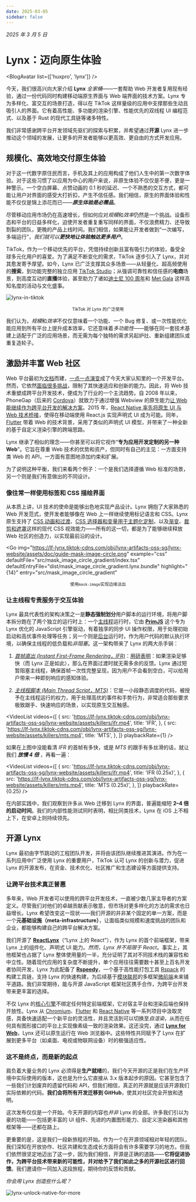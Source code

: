 ```yaml
---
date: 2025-03-05
sidebar: false
---
```



_2025 年 3 月 5 日_

# Lynx：迈向原生体验

<BlogAvatar list={['huxpro', 'lynx']} />

今天，我们很高兴向大家介绍 **Lynx** _全家桶_——一套帮助 Web 开发者复用现有经验，通过一份代码同时构建移动端原生界面与 Web 端界面的技术方案。Lynx 专为多样化、富交互的场景打造，得以在 TikTok 这样量级的应用中支撑那些生动且吸引人的界面。它有着高性能、多功能的渲染引擎、性能优先的双线程 UI 编程范式、以及基于 Rust 的现代工具链等诸多特性。

我们非常感谢跨平台开发领域先驱们的探索与积累，并希望通过**开源** Lynx 进一步推动这个领域的发展，让更多的开发者能够以更高效、更自由的方式开发应用。

## 规模化、高效地交付原生体验

对于这一代数字原住民而言，手机及其上的应用构成了他们人生中的第一次数字体验。对于这些习惯了以应用为中心的用户来说，非原生体验不仅仅是不便，更是一种警示。一个空白屏幕、点赞动画的 0.1 秒的延迟、一个不熟悉的交互方式，都可能让用户对界面的感受大打折扣，产生不信任感。我们相信，原生的界面体验和性能不仅仅是锦上添花而已——**_原生体验是必需品_**。

尽管移动应用市场仍在高速增长，但如何应对*规模*和*效率*仍然是一个挑战。设备形态和平台的日益多样化，迫使开发者重复重写同样的界面，不仅浪费精力、还导致割裂的团队，更晚的产品上线时间。我们相信，如果能让开发者做到“一次编写，多端运行”，_我们就可以**更快地让体验触达更多用户**_。

TikTok，作为一个移动优先的平台，凭借持续创新且富有吸引力的体验，备受全球多元化用户的喜爱。为了满足不断变化的需求，TikTok 逐步引入了 Lynx，并对其愈发寄予厚望。如今，Lynx 已广泛支撑其众多场景——从轻量化、超高频使用的**搜索**，到功能完整的独立应用 [TikTok Studio](https://support.tiktok.com/en/using-tiktok/creating-videos/tiktok-studio)；从强调可靠性和信任感的**电商**场景，到高度互动的**直播**体验，甚至助力了诸如[迪士尼 100 周年](https://newsroom.tiktok.com/en-us/disney-100)和 [Met Gala](https://newsroom.tiktok.com/en-us/tiktok-goes-to-the-met-gala) 这样高知名度的活动与文化盛事。

![lynx-in-tiktok](https://lf-lynx.tiktok-cdns.com/obj/lynx-artifacts-oss-sg/lynx-website/assets/blog/lynx-in-tiktok.jpg)

<center>
  <span>
    <small>TikTok 对 Lynx 的广泛使用</small>
  </span>
</center>

我们认为，*规模*和*效率*不仅仅意味着一个功能、一个 Bug 修复、或一次性能优化能应用到所有平台上提升成本效率，它还意味着*多功能性*——能够在同一套技术基建上适配于广泛的应用场景，而无需为每个独特的需求另起炉灶、重新组建团队或重复造轮子。

## 激励并丰富 Web 社区

Web 平台最初为[文档](https://www.w3.org/People/Berners-Lee/WorldWideWeb.html)而建，[一点一点](https://extensiblewebmanifesto.org/#signatories)[演变](https://infrequently.org/2015/06/progressive-apps-escaping-tabs-without-losing-our-soul/)成了今天大家认知里的一个开发平台。然而，它依然[面临很多挑战](https://infrequently.org/2020/06/platform-adjacency-theory/)，限制了其快速适应和创新的能力。因此，将 Web 技术重塑成跨平台开发技术，便成为了行业的一个主流趋势。自 2008 年以来，PhoneGap（后来的 [Cordova](https://cordova.apache.org/)）就致力于通过增强 Webview 的原生能力[让 Web 能继续作为跨平台开发的解决方案](https://web.archive.org/web/20161210233245/http://phonegap.com/blog/2012/05/09/phonegap-beliefs-goals-and-philosophy/)。2015 年，[React Native 率先将原生 UI 与 Web 技术桥接](https://reactnative.dev/blog/2015/03/26/react-native-bringing-modern-web-techniques-to-mobile)，使得在移动端使用 React.js 实现声明式 UI 成为可能。同年，[Flutter](https://developers.googleblog.com/en/flutter-10-googles-portable-ui-toolkit/) 带着 Web 的技术背景，采用了类似的声明式 UI 模型，并带来了一种全新的基于自定义渲染引擎的跨端思路。

Lynx 继承了相似的理念——你甚至可以将它视作“**专为应用开发定制的另一种 Web**”。它旨在尊重 Web 技术的优势和资产，但同时有自己的主见：一方面支持类 Web 的 API，一方面有意图地添加约束和扩展。

为了说明这种平衡，我们来看两个例子：一个是我们选择遵循 Web 标准的场景，另一个则是我们有意做出的不同设计。

### 像往常一样使用标签和 CSS 描绘界面

从本质上讲，UI 技术的使命是能够出色地实现产品设计。Lynx 拥抱了大家熟悉的 Web 开发范式，使开发者能够像在 Web 上一样继续使用标记语言和 CSS。Lynx 原生支持了 [CSS 动画和过渡](/guide/styling/animation.html)、[CSS 选择器和变量用于主题化定制](/guide/styling/custom-theming.html)，以及[渐变](/guide/styling/appearance.html#gradient)、[裁剪和遮罩](/guide/styling/appearance.html#clipping-and-masking)这样的现代 CSS 视效能力——所有的这一切，都是为了能够继续释放 Web 社区的创造力，以实现最前沿的设计。

<Go
  img="https://lf-lynx.tiktok-cdns.com/obj/lynx-artifacts-oss-sg/lynx-website/assets/doc/guide-mask-image-circle.png"
  example="css"
  defaultFile="src/mask_image_circle_gradient/index.tsx"
  defaultEntryFile="dist/mask_image_circle_gradient.lynx.bundle"
  highlight="{14}"
  entry="src/mask_image_circle_gradient"
></Go>

<center>
  <span>
    <small>
      使用<code>mask-image</code>实现边缘淡出
    </small>
  </span>
</center>

### 让主线程专责服务于交互体验

Lynx 最具代表性的架构决策之一是**静态强制划分**用户脚本的运行环境，将用户脚本拆分跑在了两个独立的运行时上：一个[主线程](/guide/spec.html#main-thread-or-lynx-main-thread)运行时，它由 [**PrimJS**](https://github.com/lynx-family/primjs) 这个专为 Lynx 优化的 JavaScript 引擎驱动，有着独享的同步 UI 操作权限，用于处理初始启动和高优事件处理等任务；另一个则是[后台](/guide/spec.html#background-thread-aka-off-main-thread)运行时，作为用户代码的默认执行环境，以确保主线程的低负载和*非阻塞*。这一架构带来了 Lynx 的两大杀手锏：

1. [_首帧直出 (Instant First-Frame Rendering，IFR)_](/guide/interaction/ifr.html)：[用研表明](https://www.nngroup.com/articles/response-times-3-important-limits/)：如果渲染足够快（而 Lynx 正是如此），那么在界面过渡时就无需多余的反馈。Lynx 通过短暂阻塞主线程，确保首帧一次性完整呈现，因为用户不会看到空白，可以给用户带来一种即刻响应的感知体验。

1. [_主线程脚本 (Main Thread Script，MTS)_](/react/main-thread-script.html)：它是一小段静态调度的代码，被授予在主线程运行的权力，用于处理高优的事件和手势行为，非常适合那些要求极致跟手、快速响应的场景，以实现原生交互触感。

<VideoList
  videos={[
    {
      src: 'https://lf-lynx.tiktok-cdns.com/obj/lynx-artifacts-oss-sg/lynx-website/assets/killers/ifr.mp4',
      title: 'IFR',
    },
    {
      src: 'https://lf-lynx.tiktok-cdns.com/obj/lynx-artifacts-oss-sg/lynx-website/assets/killers/mts.mp4',
      title: 'MTS',
    },
  ]}
  playbackRate={1}
/>

如果在上图中没能看清 _IFR_ 的首帧有多快，或是 _MTS_ 的跟手有多丝滑的话，就让我们
**_放慢 4 倍_**
，再看一遍：

<VideoList
  videos={[
    {
      src: 'https://lf-lynx.tiktok-cdns.com/obj/lynx-artifacts-oss-sg/lynx-website/assets/killers/ifr.mp4',
      title: 'IFR (0.25x)',
    },
    {
      src: 'https://lf-lynx.tiktok-cdns.com/obj/lynx-artifacts-oss-sg/lynx-website/assets/killers/mts.mp4',
      title: 'MTS (0.25x)',
    },
  ]}
  playbackRate={0.25}
/>

在内部实践中，我们观察到许多从 Web 迁移到 Lynx 的界面，普遍能缩短 **2–4 倍的启动时间**。我们的内部性能测试同时表明，相比同类技术，Lynx 在 iOS 上不相上下，在安卓上则持续领先。

## 开源 Lynx

Lynx 最初由字节跳动的工程团队开发，并将由该团队继续推进其演进。作为在一系列应用中广泛使用 Lynx 的重要用户，TikTok 认可 Lynx 的创新与潜力，促进 Lynx 的开源发布，在资金、技术优化、社区推广和生态建设等方面提供支持。

### 让跨平台技术真正普惠

多年来，Web 开发者可以使用的跨平台开发技术，一直被少数几家主导者的方案定义。尽管我们对他们的卓越贡献表示敬意，但市场对更多样化的方法的需求也日益增长。Lynx 希望改变这一现状——我们开源的并非某个固定的单一方案，而是一个**元基础设施（meta-infrastructure）**，让面临类似规模和速度挑战的团队和企业，都能够构建自己的跨平台解决方案。

我们开源了 [**ReactLynx**](/react/)（“Lynx 上的 React”），作为 Lynx 的首个前端框架，带来 Lynx 上的组件化、声明式 UI 能力。_然而，Lynx 并不局限于 React_。事实上，其他框架也占据了 Lynx 整体使用量的一半，充分证明了其对不同技术栈的兼容性和中立性。随着现代应用的复杂度不断提升，单个应用往往需要数十甚至上百名开发者协同开发，Lynx 为此配备了 [**Rspeedy**](/rspeedy/)，一个基于高性能打包工具 [Rspack](https://rspack.dev/) 的构建工具链，支持 Lynx 的快速构建，为后续基于[模块联邦](https://module-federation.io/)的多框架[微前端](https://en.wikipedia.org/wiki/Micro_frontend)未来铺平道路。我们非常期待，能与开源 JavaScript 框架社区携手合作，为跨平台开发带来更丰富的选择。

不仅 Lynx 的[核心引擎](https://github.com/lynx-family/lynx)不绑定任何特定前端框架，它对宿主平台和渲染后端也保持开放性。Lynx 从 [Chromium](https://www.chromium.org/chromium-projects/)、[Flutter](https://github.com/flutter) 和 [React Native](https://github.com/facebook/react-native) 等一系列项目中汲取灵感，具备快速适配一个新平台的灵活性，并且灵活到可以切换至*自渲染*，从而在任何具有图形接口的平台上实现像素级一致的渲染效果。这还没完，通过 [**Lynx for Web**](https://github.com/lynx-family/lynx-stack/tree/main/packages/web-platform)，Lynx 还可以原生运行在 Web 浏览器中。这些特性共同赋予了 Lynx 在扩展到更多平台（如桌面、电视或物联网设备）时的极强适应性。

### 这不是终点，而是新的起点

肩负着大量业务的 Lynx 必须得是**生产就绪**的，我们今天开源的正是我们在生产环境中实际使用的版本，这也是为什么它直接从 3.x 版本起步的原因。它甚至包含了一些我们计划废弃的遗留代码和 API，但我们相信，真正的开源就是应该开源我们实际依赖的代码。**我们会将所有开发迁移到 GitHub**，使其对社区完全开放和透明。

这次发布仅仅是一个开始。今天开源的内容也*并非* Lynx 的全部。许多我们引以为豪的功能——包括更丰富的 UI 组件、先进的内置图形能力、自定义渲染器和其他框架等——还都在路上。

更重要的是，这是我们一段新旅程的开始。作为一个在开源领域相对年轻的团队，我们深知在开放协作、社区共建和生态成长方面将会有许多需要学习的地方。但我们依然很坚定地迈出了这一步，因为我们相信，开源是正确的道路——**它将促进协作，为跨平台技术带来新的可能性，并对给予了我们如此之多的开源社区进行回馈**。我们邀请你一同加入这段旅程，期待你的反馈和贡献。

_你会用 Lynx 创造些什么呢？_

![lynx-unlock-native-for-more](https://lf-lynx.tiktok-cdns.com/obj/lynx-artifacts-oss-sg/lynx-website/assets/blog/lynx-unlock-native-for-more.png)
